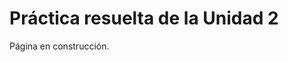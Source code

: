 ```{=latex}
\thispagestyle{primerapagina}
```

# Práctica resuelta de la Unidad 2

::: {.en-construccion data-latex=""}
Página en construcción.
:::
